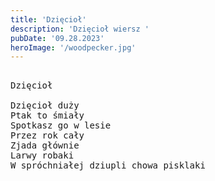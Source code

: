 ```yaml
---
title: 'Dzięcioł'
description: 'Dzięcioł wiersz '
pubDate: '09.28.2023'
heroImage: '/woodpecker.jpg'
---
```

<pre>
  
Dzięcioł

Dzięcioł duży
Ptak to śmiały
Spotkasz go w lesie
Przez rok cały
Zjada głównie 
Larwy robaki
W spróchniałej dziupli chowa pisklaki
  
</pre>
